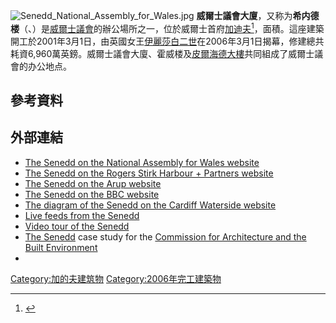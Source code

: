 [[File:Senedd_National_Assembly_for_Wales.jpg|thumb]]
'''威爾士議會大廈'''，又称为'''希内德楼'''（{{lang-en|Senedd building}}、{{lang-cy|Senedd}}）是[[威爾士議會|威爾士議會]]的辦公場所之一，位於威爾士首府[[加迪夫|加迪夫]]<ref name="Derelict">{{cite web|url=http://www.bbc.co.uk/wales/southeast/sites/coast/walk_printout/|publisher=[[BBC|BBC]]|title=Walk printout|accessdate=2010-03-05|archive-date=2011-01-16|archive-url=https://web.archive.org/web/20110116061355/http://www.bbc.co.uk/wales/southeast/sites/coast/walk_printout/|dead-url=no}}</ref>，面積{{convert|5308|m2|sqft|sigfig=3}}。這座建築開工於2001年3月1日，由英國女王[[伊麗莎白二世|伊麗莎白二世]]在2006年3月1日揭幕，修建總共耗資6,960萬英鎊。威爾士議會大廈、霍威楼及[[皮爾海德大樓|皮爾海德大樓]]共同組成了威爾士議會的办公地点。

== 參考資料 ==
{{reflist}}
== 外部連結 ==
{{commons category|Senedd}}
*[http://www.assemblywales.org/sen-home.htm/ The Senedd on the National Assembly for Wales website] {{Wayback|url=http://www.assemblywales.org/sen-home.htm/ |date=20120205062313 }}
*[https://web.archive.org/web/20130608050630/http://www.rsh-p.com/work/selected_works/national_assembly_for_wales/completed The Senedd on the Rogers Stirk Harbour + Partners website]
*[https://web.archive.org/web/20100317000539/http://www.arup.com/Projects/National_Assembly_for_Wales.aspx The Senedd on the Arup website]
*[http://www.bbc.co.uk/wales/southeast/sites/assembly/ The Senedd on the BBC website] {{Wayback|url=http://www.bbc.co.uk/wales/southeast/sites/assembly/ |date=20120827094018 }}
*[https://web.archive.org/web/20140303182959/http://www.cardiffwaterside.com/office_site/html/masterplan.htm The diagram of the Senedd on the Cardiff Waterside website]
*[https://web.archive.org/web/20140629125833/http://www.senedd.tv/index.jsf Live feeds from the Senedd]
*[https://web.archive.org/web/20080820040319/http://www.assemblywales.org/sen-home/sen-virtualtours/sen-virtualtours-building.htm Video tour of the Senedd]
*[http://www.cabe.org.uk/default.aspx?contentitemid=1508&aspectid=11 The Senedd] {{Wayback|url=http://www.cabe.org.uk/default.aspx?contentitemid=1508&aspectid=11 |date=20090204031233 }} case study for the [[Commission_for_Architecture_and_the_Built_Environment|Commission for Architecture and the Built Environment]]
*{{Structurae|id=s0025826|title=National Assembly for Wales}}
[[Category:加的夫建筑物|Category:加的夫建筑物]]
[[Category:2006年完工建築物|Category:2006年完工建築物]]